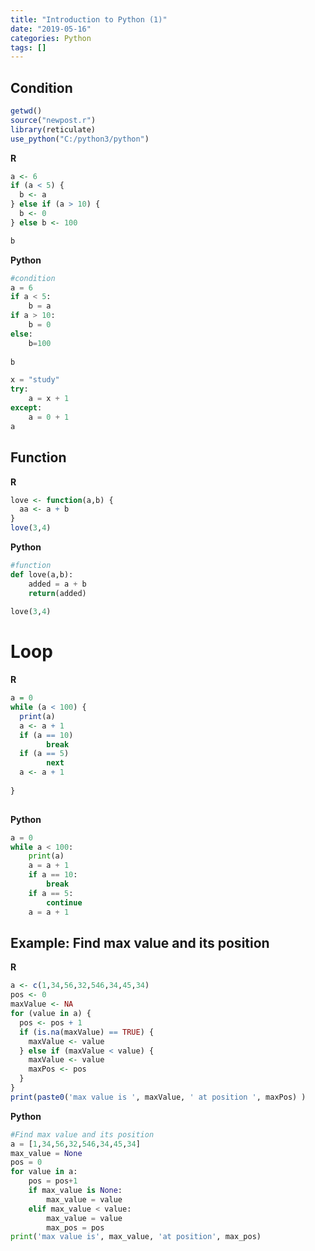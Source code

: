 ```yaml
---
title: "Introduction to Python (1)"
date: "2019-05-16"
categories: Python
tags: []
---
```


## Condition

```R
getwd()
source("newpost.r")
library(reticulate)
use_python("C:/python3/python")
```

**R**
```R
a <- 6
if (a < 5) {
  b <- a
} else if (a > 10) { 
  b <- 0
} else b <- 100

b
```

**Python**
```python
#condition
a = 6
if a < 5:
    b = a
if a > 10:
    b = 0
else:
    b=100
    
b   

x = "study"
try:
    a = x + 1
except:
    a = 0 + 1
a

```

## Function
**R**
```R
love <- function(a,b) {
  aa <- a + b
}
love(3,4)

```

**Python**
```python
#function
def love(a,b):
    added = a + b
    return(added)
    
love(3,4)
```


# Loop
**R**
```R
a = 0
while (a < 100) {
  print(a)
  a <- a + 1
  if (a == 10)
        break
  if (a == 5)
        next
  a <- a + 1
  
}
    

```
**Python**
```python
a = 0
while a < 100:
    print(a)
    a = a + 1
    if a == 10:
        break
    if a == 5:
        continue
    a = a + 1

```

## Example: Find max value and its position
**R**
```R
a <- c(1,34,56,32,546,34,45,34)
pos <- 0
maxValue <- NA
for (value in a) {
  pos <- pos + 1
  if (is.na(maxValue) == TRUE) {
    maxValue <- value
  } else if (maxValue < value) {
    maxValue <- value
    maxPos <- pos
  }
}
print(paste0('max value is ', maxValue, ' at position ', maxPos) )
```

**Python**
```python
#Find max value and its position
a = [1,34,56,32,546,34,45,34]
max_value = None
pos = 0
for value in a:
    pos = pos+1
    if max_value is None:
        max_value = value
    elif max_value < value:
        max_value = value
        max_pos = pos
print('max value is', max_value, 'at position', max_pos)  
```


